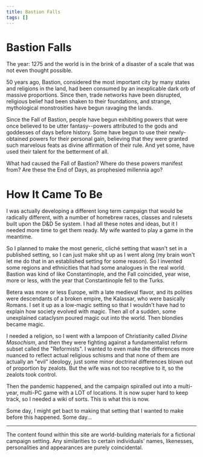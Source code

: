 ```yaml
---
title: Bastion Falls
tags: []
---
```


# Bastion Falls

The year: 1275 and the world is in the brink of a disaster of a scale that was
not even thought possible.

50 years ago, Bastion, considered the most important city by many states and
religions in the land, had been consumed by an inexplicable dark orb of massive
proportions. Since then, trade networks have been disrupted, religious belief
had been shaken to their foundations, and strange, mythological monstrosities
have begun ravaging the lands.

Since the Fall of Bastion, people have begun exhibiting powers that were once
believed to be utter fantasy--powers attributed to the gods and goddesses of
days before history. Some have begun to use their newly-obtained powers for
their personal gain, believing that they were granted such marvelous feats as
divine affirmation of their rule. And yet some, have used their talent for the
betterment of all.

What had caused the Fall of Bastion? Where do these powers manifest from? Are
these the End of Days, as prophesied millennia ago?

# How It Came To Be

I was actually developing a different long term campaign that would be radically
different, with a number of homebrew races, classes and rulesets built upon the
D&D 5e system. I had all these notes and ideas, but it I needed more time to get
them ready. My wife wanted to play a game in the meantime.

So I planned to make the most generic, cliché setting that wasn't set in a
published setting, so I can just make shit up as I went along (my brain won't
let me do that in an established setting for some reason). So I invented some
regions and ethnicities that had some analogues in the real world. Bastion was
kind of like Constantinople, and the Fall coincided, year wise, more or less,
with the year that Constantinople fell to the Turks.

Betera was more or less Europe, with a late medieval flavor, and its polities
were descendants of a broken empire, the Kalassar, who were basically Romans. I
set it up as a low-magic setting so that I wouldn't have had to explain how
society evolved with magic. Then all of a sudden, some unexplained cataclysm
poured magic out into the world. Then blondies became magic.

I needed a religion, so I went with a lampoon of Christianity called _Divine
Masochism_, and then they were fighting against a fundamentalist reform subset
called the "Reformists". I wanted to even make the differences more nuanced to
reflect actual religious schisms and that none of them are actually an "evil"
ideology, just some minor doctrinal differences blown out of proportion by
zealots. But the wife was not too receptive to it, so the zealots took control.

Then the pandemic happened, and the campaign spiralled out into a multi-year,
multi-PC game with a LOT of locations. It is now super hard to keep track, so I
needed a wiki of sorts. This is what this is now.

Some day, I might get bact to making that setting that I wanted to make before
this happened. Some day...

---

The content found within this site are world-building materials for a fictional
campaign setting. Any similarities to certain individuals' names, likenesses,
personalities and appearances are purely coincidental.
